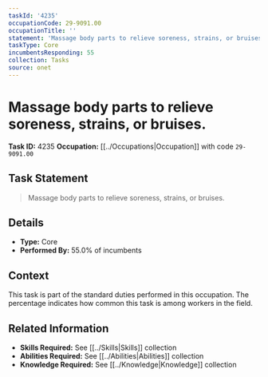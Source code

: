 ```yaml
---
taskId: '4235'
occupationCode: 29-9091.00
occupationTitle: ''
statement: 'Massage body parts to relieve soreness, strains, or bruises.'
taskType: Core
incumbentsResponding: 55
collection: Tasks
source: onet
---
```

# Massage body parts to relieve soreness, strains, or bruises.

**Task ID:** 4235
**Occupation:** [[../Occupations|Occupation]] with code `29-9091.00`

## Task Statement

> Massage body parts to relieve soreness, strains, or bruises.

## Details

- **Type:** Core
- **Performed By:** 55.0% of incumbents

## Context

This task is part of the standard duties performed in this occupation. The percentage indicates how common this task is among workers in the field.

## Related Information

- **Skills Required:** See [[../Skills|Skills]] collection
- **Abilities Required:** See [[../Abilities|Abilities]] collection
- **Knowledge Required:** See [[../Knowledge|Knowledge]] collection
